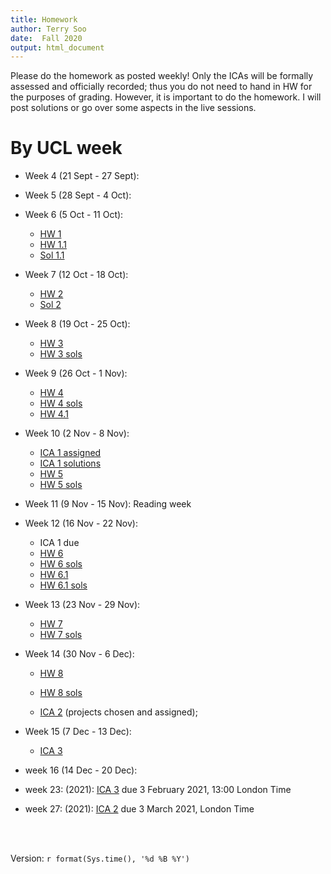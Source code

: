 ```yaml
---
title: Homework
author: Terry Soo
date:  Fall 2020
output: html_document
---
```


Please do the homework as posted weekly!  Only the ICAs will be formally assessed and officially recorded; thus you do not need to hand in HW for the purposes of grading.   However, it is important to do the homework.  I will post solutions or go over some aspects in the live sessions.  


# By UCL week

* Week 4 (21 Sept - 27 Sept): 
* Week 5 (28 Sept - 4 Oct):
* Week 6 (5 Oct - 11 Oct):  
     - [HW 1](https://tsoo-math.github.io/ucl/hello-0009.html)
     -  [HW 1.1](https://tsoo-math.github.io/ucl/QHW1.html)
     -  [Sol 1.1](https://tsoo-math.github.io/ucl/QHW1-sol.html)
* Week 7 (12 Oct - 18 Oct):
     -  [HW 2](https://tsoo-math.github.io/ucl/QHW2.html)
     -  [Sol 2](https://tsoo-math.github.io/ucl/QHW2-sol.html)

* Week 8 (19 Oct - 25 Oct):
     -  [HW 3](https://tsoo-math.github.io/ucl/QHW3.html)
     -  [HW 3 sols](https://tsoo-math.github.io/ucl/QHW3-sols.html)



* Week 9 (26 Oct - 1 Nov):
     -  [HW 4](https://tsoo-math.github.io/ucl/QHW4.html)
     -  [HW 4 sols](https://tsoo-math.github.io/ucl/QHW4-sol.html)
     -  [HW 4.1](https://tsoo-math.github.io/ucl/QHW4.1.html)

* Week 10 (2 Nov - 8 Nov): 
     -  [ICA 1 assigned](https://tsoo-math.github.io/ucl/ica-stat9-test.html)
     -  [ICA 1 solutions](https://tsoo-math.github.io/ucl/ica-stat9.html)  
     -  [HW 5](https://tsoo-math.github.io/ucl/QHW5.html)
     -  [HW 5 sols](https://tsoo-math.github.io/ucl/QHW5-sols.html)
* Week 11 (9 Nov - 15 Nov):  Reading week
* Week 12 (16 Nov - 22 Nov): 
     - ICA 1 due
     -  [HW 6](https://tsoo-math.github.io/ucl/QHW6.html)
     -  [HW 6 sols](https://tsoo-math.github.io/ucl/QHW6-sols.html)
     -  [HW 6.1](https://tsoo-math.github.io/ucl/QHW6.1.html)
     -  [HW 6.1 sols](https://tsoo-math.github.io/ucl/QHW6.1-sols.html)
* Week 13 (23 Nov - 29 Nov):
      
     -  [HW 7](https://tsoo-math.github.io/ucl/QHW7.html)
     -  [HW 7 sols](https://tsoo-math.github.io/ucl/QHW7-sols.html)

* Week 14 (30 Nov - 6 Dec): 
     
     -  [HW 8](https://tsoo-math.github.io/ucl/QHW8.html)
     -  [HW 8 sols](https://tsoo-math.github.io/ucl/QHW8-sols.html)

     -  [ICA 2](https://tsoo-math.github.io/ucl/ICAproject-ideas.html) (projects chosen and assigned);
     
* Week 15 (7 Dec - 13 Dec):
     -  [ICA 3](https://tsoo-math.github.io/ucl/ica3-stat9-release.html)
* week 16 (14 Dec - 20 Dec):

* week 23: (2021):  [ICA 3](https://tsoo-math.github.io/ucl/ica3-stat9-release.html) due 3 February 2021, 13:00 London Time
* week 27: (2021):  [ICA 2](https://tsoo-math.github.io/ucl/ICAproject-ideas.html) due 3 March 2021, London Time




<br>
<br>


Version: `r format(Sys.time(), '%d %B %Y')`
  

<br>
<br>
<br>
